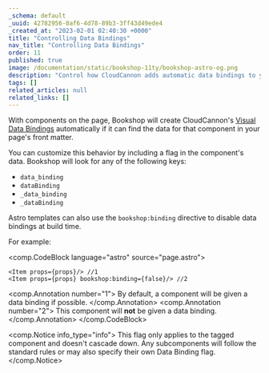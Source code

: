 ```yaml
---
_schema: default
_uuid: 42782956-0af6-4d78-89b3-3ff43d49ede4
_created_at: "2023-02-01 02:40:30 +0000"
title: "Controlling Data Bindings"
nav_title: "Controlling Data Bindings"
order: 11
published: true
image: /documentation/static/bookshop-11ty/bookshop-astro-og.png
description: "Control how CloudCannon adds automatic data bindings to your components"
tags: []
related_articles: null
related_links: []
---
```


With components on the page, Bookshop will create CloudCannon's
[Visual Data Bindings](/documentation/articles/what-are-visual-data-bindings) automatically
if it can find the data for that component in your page's front matter.

You can customize this behavior by including a flag in the component's data. Bookshop will look for any of the following keys:

- `data_binding`
- `dataBinding`
- `_data_binding`
- `_dataBinding`

Astro templates can also use the `bookshop:binding` directive to disable data bindings at build time.

For example:

<comp.CodeBlock language="astro" source="page.astro">
```
<Item props={props}/> //1
<Item props={props} bookshop:binding={false}/> //2
```
<comp.Annotation number="1">
  By default, a component will be given a data binding if possible.
</comp.Annotation>
<comp.Annotation number="2">
  This component will **not** be given a data binding.
</comp.Annotation>
</comp.CodeBlock>

<comp.Notice info_type="info">
  This flag only applies to the tagged component and doesn't cascade 
  down. Any subcomponents will follow the standard rules or may also 
  specify their own Data Binding flag.
</comp.Notice>
